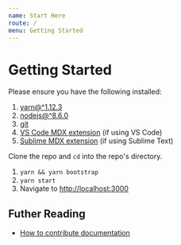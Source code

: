 ```yaml
---
name: Start Here
route: /
menu: Getting Started
---
```


# Getting Started

Please ensure you have the following installed:

1. [yarn@^1.12.3](https://yarnpkg.com/en/)
2. [nodejs@^8.6.0](https://nodejs.org/en/)
3. [git](https://git-scm.com/)
4. [VS Code MDX extension](https://marketplace.visualstudio.com/items?itemName=silvenon.mdx) (if using VS Code)
5. [Sublime MDX extension](https://github.com/jonsuh/mdx-sublime) (if using Sublime Text)

Clone the repo and `cd` into the repo's directory.

1. `yarn && yarn bootstrap`
2. `yarn start`
3. Navigate to [http://localhost:3000](http://localhost:3000)

## Futher Reading

- [How to contribute documentation](./docs-contributing-documentation)

